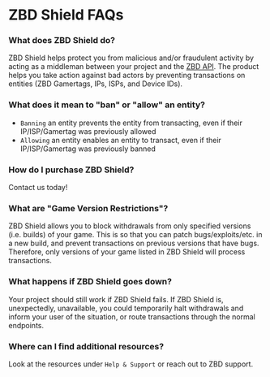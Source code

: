 # ZBD Shield FAQs

### What does ZBD Shield do?[​](#what-does-zbd-shield-do "Direct link to heading")

ZBD Shield helps protect you from malicious and/or fraudulent activity by acting as a middleman between your project and the [ZBD API](/docs/zebedee-api/overview). The product helps you take action against bad actors by preventing transactions on entities (ZBD Gamertags, IPs, ISPs, and Device IDs).

### What does it mean to "ban" or "allow" an entity?[​](#what-does-it-mean-to-ban-or-allow-an-entity "Direct link to heading")

*   `Banning` an entity prevents the entity from transacting, even if their IP/ISP/Gamertag was previously allowed
*   `Allowing` an entity enables an entity to transact, even if their IP/ISP/Gamertag was previously banned

### How do I purchase ZBD Shield?[​](#how-do-i-purchase-zbd-shield "Direct link to heading")

Contact us today!

### What are "Game Version Restrictions"?[​](#what-are-game-version-restrictions "Direct link to heading")

ZBD Shield allows you to block withdrawals from only specified versions (i.e. builds) of your game. This is so that you can patch bugs/exploits/etc. in a new build, and prevent transactions on previous versions that have bugs. Therefore, only versions of your game listed in ZBD Shield will process transactions.

### What happens if ZBD Shield goes down?[​](#what-happens-if-zbd-shield-goes-down "Direct link to heading")

Your project should still work if ZBD Shield fails. If ZBD Shield is, unexpectedly, unavailable, you could temporarily halt withdrawals and inform your user of the situation, or route transactions through the normal endpoints.

### Where can I find additional resources?[​](#where-can-i-find-additional-resources "Direct link to heading")

Look at the resources under `Help & Support` or reach out to ZBD support.